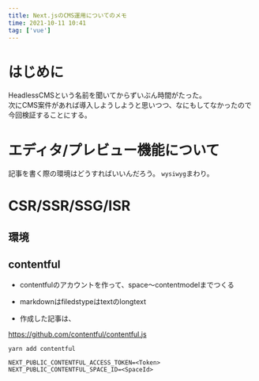 ```yaml
---
title: Next.jsのCMS運用についてのメモ
time: 2021-10-11 10:41
tag: ['vue']
---
```


# はじめに

HeadlessCMSという名前を聞いてからずいぶん時間がたった。  
次にCMS案件があれば導入しようしようと思いつつ、なにもしてなかったので今回検証することにする。  

# エディタ/プレビュー機能について

記事を書く際の環境はどうすればいいんだろう。 `wysiwyg`まわり。


# CSR/SSR/SSG/ISR

## 環境

## contentful

- contentfulのアカウントを作って、space〜contentmodelまでつくる
- markdownはfiledstypeはtextのlongtext

- 作成した記事は、

https://github.com/contentful/contentful.js


```foo 
yarn add contentful
```


```env title=.env.local
NEXT_PUBLIC_CONTENTFUL_ACCESS_TOKEN=<Token>
NEXT_PUBLIC_CONTENTFUL_SPACE_ID=<SpaceId>
```



